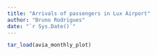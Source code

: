 ```yaml
---
title: "Arrivals of passengers in Lux Airport"
author: "Bruno Rodrigues"
date: "`r Sys.Date()`"
---
```



```r
tar_load(avia_monthly_plot)
```
